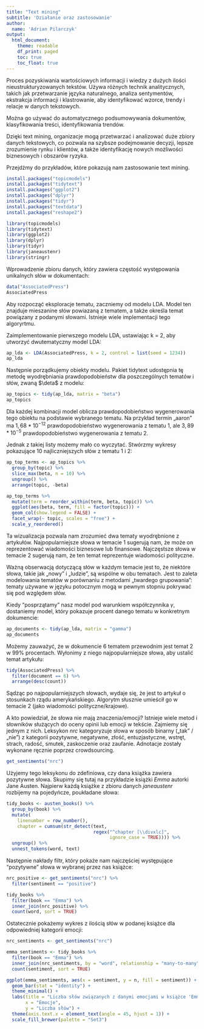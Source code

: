 ```yaml
---
title: "Text mining"
subtitle: 'Działanie oraz zastosowanie' 
author: 
  name: 'Adrian Pilarczyk'
output:
  html_document:
    theme: readable
    df_print: paged
    toc: true
    toc_float: true
---
```


Proces pozyskiwania wartościowych informacji i wiedzy z dużych ilości nieustrukturyzowanych tekstów. Używa różnych technik analitycznych, takich jak przetwarzanie języka naturalnego, analiza sentymentów, ekstrakcja informacji i klastrowanie, aby identyfikować wzorce, trendy i relacje w danych tekstowych. 

Można go używać do automatycznego podsumowywania dokumentów, klasyfikowania treści, identyfikowania trendów.

Dzięki text mining, organizacje mogą przetwarzać i analizować duże zbiory danych tekstowych, co pozwala na szybsze podejmowanie decyzji, lepsze zrozumienie rynku i klientów, a także identyfikację nowych możliwości biznesowych i obszarów ryzyka.

Przejdźmy do przykładów, które pokazują nam zastosowanie text mining. 

```r
install.packages("topicmodels")
install.packages("tidytext")
install.packages("ggplot2")
install.packages("dplyr")
install.packages("tidyr")
install.packages("textdata")
install.packages("reshape2")

```


```r
library(topicmodels)
library(tidytext)
library(ggplot2)
library(dplyr)
library(tidyr)
library(janeaustenr)
library(stringr)
```

Wprowadzenie zbioru danych, który zawiera częstość występowania unikalnych słów w dokumentach:

```r
data("AssociatedPress")
AssociatedPress
```

Aby rozpocząć eksploracje tematu, zaczniemy od modelu LDA. Model ten znajduje mieszanine słów powiazaną z tematem, a także określa temat powiązany z podanymi słowami. Istnieje wiele implementacji tego algoryrtmu. 

Zaimplementowanie pierwszego modelu LDA, ustawiając k = 2, aby utworzyć dwutematyczny model LDA:

```r
ap_lda <- LDA(AssociatedPress, k = 2, control = list(seed = 1234))
ap_lda
```
Następnie porządkujemy obiekty modelu. Pakiet tidytext udostępnia tę metodę wyodrębniania prawdopodobieństw dla poszczególnych tematów i słów, zwaną $\deta$ z modelu:

```r
ap_topics <- tidy(ap_lda, matrix = "beta")
ap_topics
```

Dla każdej kombinacji model oblicza prawdopodobieństwo wygenerowania tego obiektu na podstawie wybranego tematu. Na przykład termin „aaron” ma
$1,68*10^{-12}$ prawdopodobieństwo wygenerowania z tematu 1, ale $3,89*10^{−5}$ prawdopodobieństwo wygenerowania z tematu 2.

Jednak z takiej listy możemy mało co wyczytać. Stwórzmy wykresy pokazujące 10 najliczniejszych słów z tematu 1 i 2:

```r
ap_top_terms <- ap_topics %>%
  group_by(topic) %>%
  slice_max(beta, n = 10) %>% 
  ungroup() %>%
  arrange(topic, -beta)

ap_top_terms %>%
  mutate(term = reorder_within(term, beta, topic)) %>%
  ggplot(aes(beta, term, fill = factor(topic))) +
  geom_col(show.legend = FALSE) +
  facet_wrap(~ topic, scales = "free") +
  scale_y_reordered()
```

Ta wizualizacja pozwala nam zrozumieć dwa tematy wyodrębnione z artykułów. Najpopularniejsze słowa w temacie 1 sugerują nam, że może on reprezentować wiadomości biznesowe lub finansowe. Najczęstsze słowa w temacie 2 sugerują nam, że ten temat reprezentuje wiadomości polityczne. 

Ważną obserwacją dotyczącą słów w każdym temacie jest to, że niektóre słowa, takie jak „nowy” i „ludzie”, są wspólne w obu tematach. Jest to zaleta modelowania tematów w porównaniu z metodami „twardego grupowania”: tematy używane w języku potocznym mogą w pewnym stopniu pokrywać się pod względem słów.


Kiedy "posprzątamy" nasz model pod warunkiem współczynnika $\gamma$, dostaniemy model, który pokazuje procent danego tematu w konkretnym dokumencie:

```r
ap_documents <- tidy(ap_lda, matrix = "gamma")
ap_documents
```

Możemy zauważyć, że w dokumencie 6 tematem przewodnim jest temat 2 w 99% procentach. Wyłonimy z niego najpopularniejsze słowa, aby ustalić temat artykułu:

```r
tidy(AssociatedPress) %>%
  filter(document == 6) %>%
  arrange(desc(count))
```

Sądząc po najpopularniejszych słowach, wydaje się, że jest to artykuł o stosunkach rządu amerykańskiego. Algorytm słusznie umieścił go w temacie 2 (jako wiadomości polityczne/krajowe).

A kto powiedział, że słowa nie mają znaczenia/emocji? Istnieje wiele metod i słowników służących do oceny opinii lub emocji w tekście. Zajmiemy się jednym z nich. Leksykon $nrc$ kategoryzuje słowa w sposób binarny („tak” / „nie”) z kategorii pozytywne, negatywne, złość, entuzjastyczne, wstręt, strach, radość, smutek, zaskoczenie oraz zaufanie. Adnotacje zostały wykonane ręcznie poprzez crowdsourcing.

```r
get_sentiments("nrc")
```

Użyjemy tego leksykonu do zdefiniowa, czy dana książka zawiera pozytywne słowa. Skupimy się tutaj na przykładzie książki $Emma$ autorki Jane Austen. Najpierw każdą książke z zbioru danych $janeaustenr$ rozbijemy na pojedyńcze, poukładane słowa:

```r
tidy_books <- austen_books() %>%
  group_by(book) %>%
  mutate(
    linenumber = row_number(),
    chapter = cumsum(str_detect(text, 
                                regex("^chapter [\\divxlc]", 
                                      ignore_case = TRUE)))) %>%
  ungroup() %>%
  unnest_tokens(word, text)
```

Następnie nakłady filtr, który pokaże nam najczęściej występujące "pozytywne" słowa w wybranej przez nas książce:

```r
nrc_positive <- get_sentiments("nrc") %>% 
  filter(sentiment == "positive")

tidy_books %>%
  filter(book == "Emma") %>%
  inner_join(nrc_positive) %>%
  count(word, sort = TRUE)
```

Ostatecznie pokażemy wykres z ilością słów w podanej książce dla odpowiedniej kategorii emocji:

```r
nrc_sentiments <- get_sentiments("nrc")

emma_sentiments <- tidy_books %>%
  filter(book == "Emma") %>%
  inner_join(nrc_sentiments, by = "word", relationship = "many-to-many") %>%
  count(sentiment, sort = TRUE)

ggplot(emma_sentiments, aes(x = sentiment, y = n, fill = sentiment)) +
  geom_bar(stat = "identity") +
  theme_minimal() +
  labs(title = "Liczba słów związanych z danymi emocjami w książce 'Emma'",
       x = "Emocje",
       y = "Liczba słów") +
  theme(axis.text.x = element_text(angle = 45, hjust = 1)) +
  scale_fill_brewer(palette = "Set3") 

```